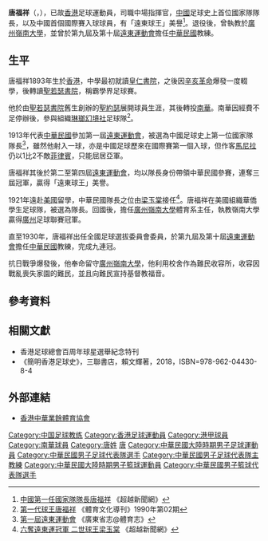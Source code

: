 {{noteta|G1=足球}}{{football manager infobox
| playername          = 唐福祥
| fullname            = 唐福祥
| nickname            = 遠東球王
| image               = 
| dateofbirth         = 1893
| cityofbirth         = {{HKG-1876}}
| countryofbirth      = 
| dateofdeath         = 1953
| cityofdeath         = {{HKG-1945}}
| countryofdeath      = 
| height              = 
| currentclub         = 
| position            = [[中場|中場]]
| years               = 1910－11 <br> 1911－12 <br> 1912－16 <br> 1916－21
| clubs               = [[聖約瑟足球會|聖約瑟]]<br>[[南華足球隊|南華]]<br>[[琳瑯幻境社|琳瑯幻境社]]<br>[[南華足球隊|南華]]
| caps(goals)         = ? (?) <br> ? (?) <br> ? (?) <br> ? (?)
| nationalyears       = 1913－21
| nationalteam        = [[中華台北足球代表隊|中華民國]]
| nationalcaps(goals) = ? (?)
| manageryears        = 1925－30 <br>1931－34
| managerclubs        = [[岭南大学_(广州)|嶺南大學]]<br>[[中華台北足球代表隊|中華民國]]
}}

'''唐福祥'''（{{lang-en|Tong Fuk Cheong}}，{{bd|1893年||1953年||catIdx=T}}），已故[[香港|香港]]足球運動員，司職中場指揮官，[[中國|中國]]足球史上首位國家隊隊長，以及中國首個國際賽入球球員，有「遠東球王」美譽<ref>[http://beyondnewsnet.com/20141109-china-first-football-team-captain-tang-fuxiang/ 中國第一任國家隊隊長唐福祥] {{Wayback|url=http://beyondnewsnet.com/20141109-china-first-football-team-captain-tang-fuxiang/ |date=20141205063242 }}《超越新聞網》</ref>。退役後，曾執教於[[岭南大学_(广州)|廣州嶺南大學]]，並曾於第九屆及第十屆[[遠東運動會|遠東運動會]]擔任[[中華民國|中華民國]]教練。

==生平==
唐福祥1893年生於[[香港|香港]]，中學最初就讀[[皇仁書院|皇仁書院]]，之後因[[辛亥革命|辛亥革命]]爆發一度輟學，後轉讀[[聖若瑟書院|聖若瑟書院]]，稱霸學界足球賽。

他於由[[聖若瑟書院|聖若瑟書院]]舊生創辦的[[聖約瑟足球會|聖約瑟]]展開球員生涯，其後轉投[[南華足球隊|南華]]。南華因經費不足停辦後，參與組織[[琳瑯幻境社|琳瑯幻境社]]足球隊<ref>[http://mall.cnki.net/magazine/article/TYWS199002026.htm 第一代球王唐福祥] {{Wayback|url=http://mall.cnki.net/magazine/article/TYWS199002026.htm |date=20190302090515 }}《體育文化導刊》1990年第02期</ref>。

1913年代表[[中華民國|中華民國]]參加第一屆[[遠東運動會|遠東運動會]]，被選為中國足球史上第一位國家隊隊長<ref>[http://www.gdsports.net/shengzhi/docc/yundongjs/disanjie6.htm 第一屆遠東運動會] {{Wayback|url=http://www.gdsports.net/shengzhi/docc/yundongjs/disanjie6.htm |date=20120418231720 }}《廣東省志@體育志》</ref>，雖然他射入一球，亦是中國足球歷來在國際賽第一個入球，但作客[[馬尼拉|馬尼拉]]仍以1比2不敵[[菲律賓|菲律賓]]，只能屈居亞軍。

唐福祥其後於第二至第四屆[[遠東運動會|遠東運動會]]，均以隊長身份帶領中華民國參賽，連奪三屆冠軍，贏得「遠東球王」美譽。

1921年遠赴[[美國|美國]]留學，中華民國隊長之位由[[梁玉棠|梁玉棠]]接任<ref>[http://beyondnewsnet.com/20141112-liang-yutang/ 六奪遠東運冠軍 二世球王梁玉棠] {{Wayback|url=http://beyondnewsnet.com/20141112-liang-yutang/ |date=20141205062605 }}《超越新聞網》</ref>。唐福祥在美國組織華僑學生足球隊，被選為隊長。回國後，擔任[[岭南大学_(广州)|廣州嶺南大學]]體育系主任，執教嶺南大學贏得[[廣州|廣州]]足球聯賽冠軍。

直至1930年，唐福祥出任全國足球選拔委員會委員，於第九屆及第十屆[[遠東運動會|遠東運動會]]擔任[[中華民國|中華民國]]教練，完成九連冠。

抗日戰爭爆發後，他奉命留守[[岭南大学_(广州)|廣州嶺南大學]]，他利用校舍作為難民收容所，收容因戰亂喪失家園的難民，並且向難民宣持基督教福音。

==參考資料==
{{reflist}}

==相關文獻==
* 香港足球總會百周年球星選舉紀念特刊
* 《簡明香港足球史》，三聯書店，賴文輝著，2018，ISBN=978-962-04430-8-4

==外部連結==
* [http://www.caaf-hk.com/ 香港中華業餘體育協會]{{Wayback|url=http://www.caaf-hk.com/ |date=20141219044100 }}

{{1913年遠東運動會中華民國男子籃球代表隊}}
{{DEFAULTSORT:Tong Fuk Cheong}} 
[[Category:中国足球教练|Category:中国足球教练]]
[[Category:香港足球運動員|Category:香港足球運動員]]
[[Category:港甲球員|Category:港甲球員]]
[[Category:南華球員|Category:南華球員]]
[[Category:唐姓|Category:唐姓]]
[[Category:聖若瑟書院校友|唐]]
[[Category:中華民國大陸時期男子足球運動員|Category:中華民國大陸時期男子足球運動員]]
[[Category:中華民國男子足球代表隊選手|Category:中華民國男子足球代表隊選手]]
[[Category:中華民國男子足球代表隊主教練|Category:中華民國男子足球代表隊主教練]]
[[Category:中華民國大陸時期男子籃球運動員|Category:中華民國大陸時期男子籃球運動員]]
[[Category:中華民國男子籃球代表隊選手|Category:中華民國男子籃球代表隊選手]]